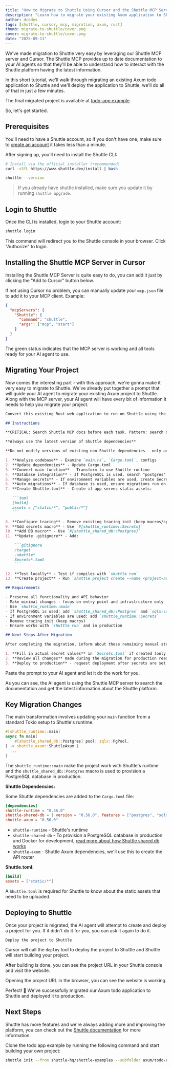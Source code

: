```yaml
---
title: "How to Migrate to Shuttle Using Cursor and the Shuttle MCP Server"
description: "Learn how to migrate your existing Axum application to Shuttle using Cursor and the Shuttle MCP server for seamless deployment."
author: dcodes
tags: [shuttle, cursor, mcp, migration, axum, rust]
thumb: migrate-to-shuttle/cover.png
cover: migrate-to-shuttle/cover.png
date: "2025-09-11"
---
```


We've made migration to Shuttle very easy by leveraging our Shuttle MCP server and Cursor. The Shuttle MCP provides up to date documentation to your AI agents so that they'll be able to understand how to interact with the Shuttle platform having the latest information.

In this short tutorial, we'll walk through migrating an existing Axum todo application to Shuttle and we'll deploy the application to Shuttle, we'll do all of that in just a few minutes.

The final migrated project is available at [todo-app example](https://github.com/shuttle-hq/shuttle-examples/tree/main/axum/todo-app).

So, let's get started.

## Prerequisites

You'll need to have a Shuttle account, so if you don't have one, make sure to [create an account](https://console.shuttle.dev) it takes less than a minute.

After signing up, you'll need to install the Shuttle CLI:

```bash
# Install via the official installer (recommended)
curl -sSfL https://www.shuttle.dev/install | bash

shuttle --version
```

> If you already have shuttle installed, make sure you update it by running `shuttle upgrade`.

## Login to Shuttle

Once the CLI is installed, login to your Shuttle account:

```bash
shuttle login
```

This command will redirect you to the Shuttle console in your browser. Click "Authorize" to login.

<CaptionedImage
  src="/images/blog/migrate-to-shuttle/authorize.png"
  alt="Shuttle Authorize Page"
  caption="Shuttle Authorize Page"
/>

## Installing the Shuttle MCP Server in Cursor

Installing the Shuttle MCP Server is quite easy to do, you can add it just by clicking the "Add to Cursor" button below.

<AddToCursor />

If not using Cursor no problem, you can manually update your `mcp.json` file to add it to your MCP client. Example:

```json
{
  "mcpServers": {
    "Shuttle": {
      "command": "shuttle",
      "args": ["mcp", "start"]
    }
  }
}
```

<CaptionedImage
  src="/images/blog/migrate-to-shuttle/verify-shuttle-mcp-working.png"
  alt="Verify Installation"
  caption="Verify Installation"
/>

The green status indicates that the MCP server is working and all tools ready for your AI agent to use.

## Migrating Your Project

Now comes the interesting part - with this approach, we're gonna make it very easy to migrate to Shuttle. We've already put together a prompt that will guide your AI agent to migrate your existing Axum project to Shuttle. Along with the MCP server, your AI agent will have every bit of information it needs to help you migrate your project.

````md
Convert this existing Rust web application to run on Shuttle using the platform's features:

## Instructions

**CRITICAL: Search Shuttle MCP docs before each task. Pattern: search docs → do task → search docs → do task**

**Always use the latest version of Shuttle dependencies**

**Do not modify versions of existing non-Shuttle dependencies - only add/update Shuttle-specific dependencies**

1. **Analyze codebase** - Examine `main.rs`, `Cargo.toml`, configs
2. **Update dependencies** - Update Cargo.toml
3. **Convert main function** - Transform to use Shuttle runtime
4. **Database integration** - If PostgreSQL is used, search "postgres" using the MCP, then migrate to Shuttle's managed Postgres
5. **Manage secrets** - If environment variables are used, create Secrets.toml with placeholder keys
6. **Auto migrations** - If database is used, ensure migrations run on startup
7. **Create Shuttle.toml** - Create if app serves static assets:

   ```toml
   [build]
   assets = ["static/*", "public/*"]
   ```

8. **Configure tracing** - Remove existing tracing init (keep macros/spans)
9. **Add secrets macro** - Use `#[shuttle_runtime::Secrets]`
10. **Add DB macro** - Use `#[shuttle_shared_db::Postgres]`
11. **Update .gitignore** - Add:

    ```gitignore
    /target
    .shuttle*
    Secrets*.toml
    ```

12. **Test locally** - Test if compiles with `shuttle run`
13. **Create project** - Run `shuttle project create --name <project-name>` and `shuttle project link --id <project_id>`

## Requirements

- Preserve all functionality and API behavior
- Make minimal changes - focus on entry point and infrastructure only
- Use `shuttle_runtime::main`
- If PostgreSQL is used: add `shuttle_shared_db::Postgres` and `sqlx::migrate!()`
- If environment variables are used: add `shuttle_runtime::Secrets`
- Remove tracing init (keep macros)
- Ensure works with `shuttle run` and in production

## Next Steps After Migration

After completing the migration, inform about these remaining manual steps:

1. **Fill in actual secret values** in `Secrets.toml` if created (only placeholders can be created)
2. **Review all changes** made during the migration for production readiness
3. **Deploy to production** - request deployment after secrets are set and changes are reviewed
````

Paste the prompt to your AI agent and let it do the work for you.

<CaptionedImage
  src="/images/blog/migrate-to-shuttle/shuttle-search-tool-call.png"
  alt="Shuttle search tool call"
  caption="Shuttle search tool call"
/>

As you can see, the AI agent is using the Shuttle MCP server to search the documentation and get the latest information about the Shuttle platform.

## Key Migration Changes

The main transformation involves updating your `main` function from a standard Tokio setup to Shuttle's runtime.

```rust
#[shuttle_runtime::main]
async fn main(
    #[shuttle_shared_db::Postgres] pool: sqlx::PgPool,
) -> shuttle_axum::ShuttleAxum {
  ...
}
```

The `shuttle_runtime::main` make the project work with Shuttle's runtime and the `shuttle_shared_db::Postgres` macro is used to provision a PostgreSQL database in production.

**Shuttle Dependencies:**

Some Shuttle dependencies are added to the `Cargo.toml` file:

```toml
[dependencies]
shuttle-runtime = "0.56.0"
shuttle-shared-db = { version = "0.56.0", features = ["postgres", "sqlx"] }
shuttle-axum = "0.56.0"
```

- `shuttle-runtime` - Shuttle's runtime
- `shuttle-shared-db` - To provision a PostgreSQL database in production and Docker for development, [read more about how Shuttle shared db works](https://docs.shuttle.dev/resources/shuttle-shared-db)
- `shuttle-axum` - Shuttle Axum dependencies, we'll use this to create the API router

**Shuttle.toml:**

```toml
[build]
assets = ["static/*"]
```

A `Shuttle.toml` is required for Shuttle to know about the static assets that need to be uploaded.

## Deploying to Shuttle

Once your project is migrated, the AI agent will attempt to create and deploy a project for you. If it didn't do it for you, you can ask it again to do it.

```text
Deploy the project to Shuttle
```

<CaptionedImage
  src="/images/blog/migrate-to-shuttle/deploy-shuttle.png"
  alt="Shuttle deploy"
  caption="Shuttle deploy"
/>

Cursor will call the `deploy` tool to deploy the project to Shuttle and Shuttle will start building your project.

<CaptionedImage
  src="/images/blog/migrate-to-shuttle/deployments.png"
  alt="Shuttle building"
  caption="Shuttle building"
/>

After building is done, you can see the project URL in your Shuttle console and visit the website.

<CaptionedImage
  src="/images/blog/migrate-to-shuttle/shuttle-console-url.png"
  alt="Shuttle console"
  caption="Shuttle console"
/>

Opening the project URL in the browser, you can see the website is working.

<CaptionedImage
  src="/images/blog/migrate-to-shuttle/todo-app-hosted-working.png"
  alt="Todo app hosted working"
  caption="Todo app hosted"
/>

Perfect! 🎉 We've successfully migrated our Axum todo application to Shuttle and deployed it to production.

## Next Steps

Shuttle has more features and we're always adding more and improving the platform, you can check out the [Shuttle documentation](https://docs.shuttle.dev) for more information.

Clone the todo app example by running the following command and start building your own project:

```bash
shuttle init --from shuttle-hq/shuttle-examples --subfolder axum/todo-app
```

<DiscordCTA />
